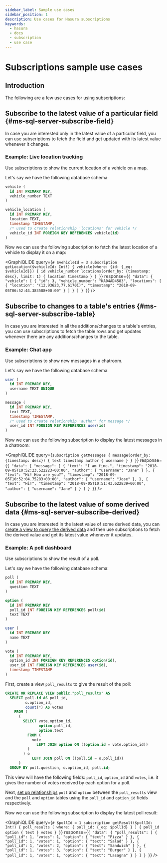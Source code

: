 ```yaml
---
sidebar_label: Sample use cases
sidebar_position: 1
description: Use cases for Hasura subscriptions
keywords:
  - hasura
  - docs
  - subscription
  - use case
---
```



# Subscriptions sample use cases

## Introduction

The following are a few use cases for using subscriptions:

## Subscribe to the latest value of a particular field {#ms-sql-server-subscribe-field}

In case you are interested only in the latest value of a particular field, you can use subscriptions to fetch the field
and get updated with its latest value whenever it changes.

### Example: Live location tracking

Use subscriptions to show the current location of a vehicle on a map.

Let's say we have the following database schema:

```sql
vehicle (
  id INT PRIMARY KEY,
  vehicle_number TEXT
)

vehicle_location (
  id INT PRIMARY KEY,
  location TEXT,
  timestamp TIMESTAMP,
  /* used to create relationship 'locations' for vehicle */
  vehicle_id INT FOREIGN KEY REFERENCES vehicle(id)
)
```

Now we can use the following subscription to fetch the latest location of a vehicle to display it on a map:

<GraphiQLIDE
  query={`# $vehicleId = 3
subscription getLocation($vehicleId: Int!) {
  vehicle(where: {id: {_eq: $vehicleId}}) {
    id
    vehicle_number
    locations(order_by: {timestamp: desc}, limit: 1) {
      location
      timestamp
    }
  }
}`}
  response={`{
  "data": {
    "vehicle": [
      {
        "id": 3,
        "vehicle_number": "KA04AD4583",
        "locations": [
          {
            "location": "(12.93623,77.61701)",
            "timestamp": "2018-09-05T06:52:44.383588+00:00"
          }
        ]
      }
    ]
  }
}`}
/>

## Subscribe to changes to a table's entries {#ms-sql-server-subscribe-table}

In case you are interested in all the additions/changes to a table's entries, you can use subscriptions to fetch the
table rows and get updates whenever there are any additions/changes to the table.

### Example: Chat app

Use subscriptions to show new messages in a chatroom.

Let's say we have the following database schema:

```sql
user (
  id INT PRIMARY KEY,
  username TEXT UNIQUE
)

message (
  id INT PRIMARY KEY,
  text TEXT,
  timestamp TIMESTAMP,
  /* used to create relationship 'author' for message */
  user_id INT FOREIGN KEY REFERENCES user(id)
)
```

Now we can use the following subscription to display the latest messages in a chatroom:

<GraphiQLIDE
  query={`subscription getMessages {
  message(order_by: {timestamp: desc}) {
    text
    timestamp
    author {
      username
    }
  }
}`}
  response={`{
  "data": {
    "message": [
      {
        "text": "I am fine.",
        "timestamp": "2018-09-05T10:52:23.522223+00:00",
        "author": {
          "username": "Jane"
        }
      },
      {
        "text": "Hi! How are you?",
        "timestamp": "2018-09-05T10:52:04.75283+00:00",
        "author": {
          "username": "Jose"
        },
      },
      {
        "text": "Hi!",
        "timestamp": "2018-09-05T10:51:43.622839+00:00",
        "author": {
          "username": "Jane"
        }
      }
    ]
  }
}`}
/>

## Subscribe to the latest value of some derived data {#ms-sql-server-subscribe-derived}

In case you are interested in the latest value of some derived data, you can
[create a view to query the derived data](/schema/ms-sql-server/views.mdx) and then use subscriptions to fetch the
derived value and get its latest value whenever it updates.

### Example: A poll dashboard

Use subscriptions to show the result of a poll.

Let's say we have the following database schema:

```sql
poll (
  id INT PRIMARY KEY,
  question TEXT
)

option (
  id INT PRIMARY KEY
  poll_id INT FOREIGN KEY REFERENCES poll(id)
  text TEXT
)

user (
  id INT PRIMARY KEY
  name TEXT
)

vote (
  id INT PRIMARY KEY,
  option_id INT FOREIGN KEY REFERENCES option(id),
  user_id INT FOREIGN KEY REFERENCES user(id),
  timestamp TIMESTAMP
)
```

First, create a view `poll_results` to give the result of the poll:

```sql
CREATE OR REPLACE VIEW public."poll_results" AS
  SELECT poll.id AS poll_id,
         o.option_id,
         count(*) AS votes
    FROM (
      (
        SELECT vote.option_id,
               option.poll_id,
               option.text
          FROM (
            vote
              LEFT JOIN option ON ((option.id = vote.option_id))
          )
        ) o
            LEFT JOIN poll ON ((poll.id = o.poll_id))
      )
  GROUP BY poll.question, o.option_id, poll.id;
```

This view will have the following fields: `poll_id`, `option_id` and `votes`, i.e. it gives the number of votes received
by each option for a poll.

Next, [set up relationships](/schema/ms-sql-server/table-relationships/index.mdx) `poll` and `option` between the
`poll_results` view and the `poll` and `option` tables using the `poll_id` and `option_id` fields respectively.

Now we can use the following subscription to display the latest poll result:

<GraphiQLIDE
  query={`# $pollId = 1
subscription getResult($pollId: Int!) {
  poll_results (
    where: { poll_id: {_eq: $pollId} }
  ) {
    poll_id
    option {
      text
    }
    votes
  }
}`}
  response={`{
  "data": {
    "poll_results": [
      {
        "poll_id": 1,
        "votes": 1,
        "option": {
          "text": "Pizza"
        }
      },
      {
        "poll_id": 1,
        "votes": 1,
        "option": {
          "text": "Salad"
        }
      },
      {
        "poll_id": 1,
        "votes": 2,
        "option": {
          "text": "Sandwich"
        }
      },
      {
        "poll_id": 1,
        "votes": 3,
        "option": {
          "text": "Burger"
        }
      },
      {
        "poll_id": 1,
        "votes": 1,
        "option": {
          "text": "Lasagna"
        }
      }
    ]
  }
}`}
/>
